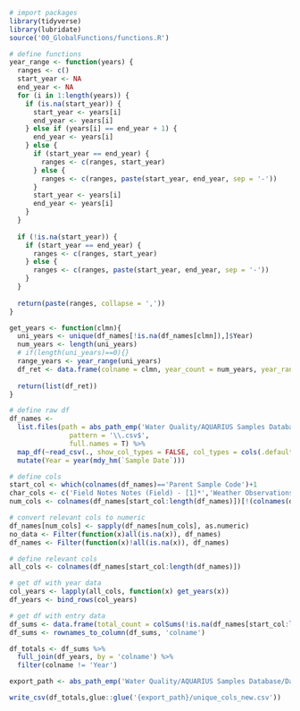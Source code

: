 ```r
# import packages
library(tidyverse)
library(lubridate)
source('00_GlobalFunctions/functions.R')

# define functions
year_range <- function(years) {
  ranges <- c()
  start_year <- NA
  end_year <- NA
  for (i in 1:length(years)) {
    if (is.na(start_year)) {
      start_year <- years[i]
      end_year <- years[i]
    } else if (years[i] == end_year + 1) {
      end_year <- years[i]
    } else {
      if (start_year == end_year) {
        ranges <- c(ranges, start_year)
      } else {
        ranges <- c(ranges, paste(start_year, end_year, sep = '-'))
      }
      start_year <- years[i]
      end_year <- years[i]
    }
  }
  
  if (!is.na(start_year)) {
    if (start_year == end_year) {
      ranges <- c(ranges, start_year)
    } else {
      ranges <- c(ranges, paste(start_year, end_year, sep = '-'))
    }
  }
  
  return(paste(ranges, collapse = ','))
}

get_years <- function(clmn){
  uni_years <- unique(df_names[!is.na(df_names[clmn]),]$Year)
  num_years <- length(uni_years)
  # if(length(uni_years)==0){}
  range_years <- year_range(uni_years)
  df_ret <- data.frame(colname = clmn, year_count = num_years, year_range = range_years)
  
  return(list(df_ret))
}
```

```r
# define raw df
df_names <-
  list.files(path = abs_path_emp('Water Quality/AQUARIUS Samples Database/Database Migration/Corrected WDL Data'),
               pattern = '\\.csv$',
               full.names = T) %>%
  map_df(~read_csv(., show_col_types = FALSE, col_types = cols(.default = 'c'))) %>%
  mutate(Year = year(mdy_hm(`Sample Date`)))

# define cols
start_col <- which(colnames(df_names)=='Parent Sample Code')+1
char_cols <- c('Field Notes Notes (Field) - [1]*','Weather Observations Weather Observations - [1]*')
num_cols <- colnames(df_names[start_col:length(df_names)])[!(colnames(df_names[start_col:length(df_names)]) %in% char_cols)]

# convert relevant cols to numeric
df_names[num_cols] <- sapply(df_names[num_cols], as.numeric)
no_data <- Filter(function(x)all(is.na(x)), df_names)
df_names <- Filter(function(x)!all(is.na(x)), df_names)

# define relevant cols
all_cols <- colnames(df_names[start_col:length(df_names)])

# get df with year data
col_years <- lapply(all_cols, function(x) get_years(x))
df_years <- bind_rows(col_years)

# get df with entry data
df_sums <- data.frame(total_count = colSums(!is.na(df_names[start_col:length(df_names)])))
df_sums <- rownames_to_column(df_sums, 'colname')

df_totals <- df_sums %>%
  full_join(df_years, by = 'colname') %>%
  filter(colname != 'Year')
```

```r
export_path <- abs_path_emp('Water Quality/AQUARIUS Samples Database/Database Migration')

write_csv(df_totals,glue::glue('{export_path}/unique_cols_new.csv'))
```